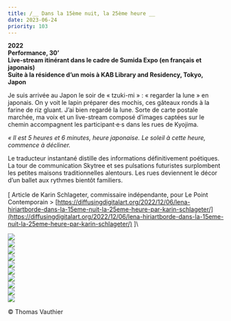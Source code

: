 ```yaml
---
title: /__ Dans la 15ème nuit, la 25ème heure __
date: 2023-06-24
priority: 103
---
```

**2022**\
**Performance, 30’** \
**Live-stream itinérant dans le cadre de Sumida Expo (en français et japonais)** \
**Suite à la résidence d’un mois à KAB Library and Residency, Tokyo, Japon** 

Je suis arrivée au Japon le soir de « tzuki-mi » : « regarder la lune » en japonais. On y voit le lapin préparer des mochis, ces gâteaux ronds à la farine de riz gluant. J’ai bien regardé la lune. Sorte de carte postale marchée, ma voix et un live-stream composé d’images captées sur le chemin accompagnent les participant·e·s dans les rues de Kyojima.&#x20;

&#x20;        *« Il est 5 heures et 6 minutes, heure japonaise. Le soleil à cette heure, commence à décliner.*&#x20;

Le traducteur instantané distille des informations définitivement poétiques. La tour de communication Skytree et ses pulsations futuristes surplombent les petites maisons traditionnelles alentours. Les rues deviennent le décor d’un ballet aux rythmes bientôt familiers.\
\
\[ Article de Karin Schlageter, commissaire indépendante, pour Le Point Contemporain > [https://diffusingdigitalart.org/2022/12/06/lena-hiriartborde-dans-la-15eme-nuit-la-25eme-heure-par-karin-schlageter/](https://diffusingdigitalart.org/2022/12/06/lena-hiriartborde-dans-la-15eme-nuit-la-25eme-heure-par-karin-schlageter/) ]\


![](src/assets/images/projects/dans-la-15eme-nuit-la-25eme-heure/12.jpg)\
![](src/assets/images/projects/dans-la-15eme-nuit-la-25eme-heure/1_DSC03605_web2.jpg)\
![](src/assets/images/projects/dans-la-15eme-nuit-la-25eme-heure/2_DSC03636_web.jpg)\
![](src/assets/images/projects/dans-la-15eme-nuit-la-25eme-heure/3_DSC03681_web.jpg)\
![](src/assets/images/projects/dans-la-15eme-nuit-la-25eme-heure/4_DSC03658_web.jpg)\
![](src/assets/images/projects/dans-la-15eme-nuit-la-25eme-heure/5_DSC03718_web.jpg)\
![](src/assets/images/projects/dans-la-15eme-nuit-la-25eme-heure/8_DSC03862_web.jpg)\
![](src/assets/images/projects/dans-la-15eme-nuit-la-25eme-heure/9_DSC03892_web.jpg)\
![](src/assets/images/projects/dans-la-15eme-nuit-la-25eme-heure/10_DSC03968_web.jpg)\
![](src/assets/images/projects/dans-la-15eme-nuit-la-25eme-heure/11_DSC03985_web.jpg)

© Thomas Vauthier
